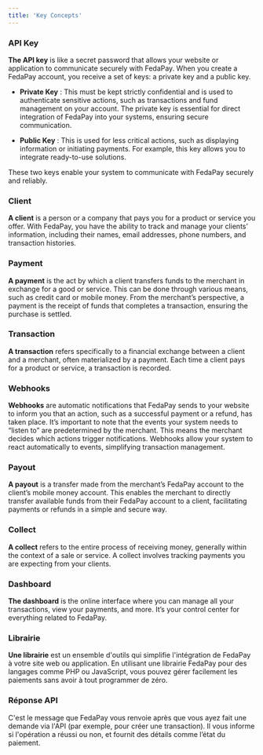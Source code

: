 ```yaml
---
title: 'Key Concepts'
---
```


### API Key

**The API key** is like a secret password that allows your website or application to communicate securely with FedaPay. When you create a FedaPay account, you receive a set of keys: a private key and a public key.

* **Private Key** : This must be kept strictly confidential and is used to authenticate sensitive actions, such as transactions and fund management on your account. The private key is essential for direct integration of FedaPay into your systems, ensuring secure communication.

* **Public Key** : This is used for less critical actions, such as displaying information or initiating payments. For example, this key allows you to integrate ready-to-use solutions.

These two keys enable your system to communicate with FedaPay securely and reliably.

### Client

**A client** is a person or a company that pays you for a product or service you offer. With FedaPay, you have the ability to track and manage your clients’ information, including their names, email addresses, phone numbers, and transaction histories.

### Payment

**A payment** is the act by which a client transfers funds to the merchant in exchange for a good or service. This can be done through various means, such as credit card or mobile money. From the merchant’s perspective, a payment is the receipt of funds that completes a transaction, ensuring the purchase is settled.

### Transaction

**A transaction** refers specifically to a financial exchange between a client and a merchant, often materialized by a payment. Each time a client pays for a product or service, a transaction is recorded.

### Webhooks

**Webhooks** are automatic notifications that FedaPay sends to your website to inform you that an action, such as a successful payment or a refund, has taken place. It’s important to note that the events your system needs to “listen to” are predetermined by the merchant. This means the merchant decides which actions trigger notifications. Webhooks allow your system to react automatically to events, simplifying transaction management.

### Payout

**A payout** is a transfer made from the merchant’s FedaPay account to the client’s mobile money account. This enables the merchant to directly transfer available funds from their FedaPay account to a client, facilitating payments or refunds in a simple and secure way.

### Collect

**A collect** refers to the entire process of receiving money, generally within the context of a sale or service. A collect involves tracking payments you are expecting from your clients.

### Dashboard

**The dashboard** is the online interface where you can manage all your transactions, view your payments, and more. It’s your control center for everything related to FedaPay.

### Librairie

**Une librairie** est un ensemble d'outils qui simplifie l'intégration de FedaPay à votre site web ou application. En utilisant une librairie FedaPay pour des langages comme PHP ou JavaScript, vous pouvez gérer facilement les paiements sans avoir à tout programmer de zéro.

### Réponse API

C'est le message que FedaPay vous renvoie après que vous ayez fait une demande via l'API (par exemple, pour créer une transaction). Il vous informe si l'opération a réussi ou non, et fournit des détails comme l’état du paiement.